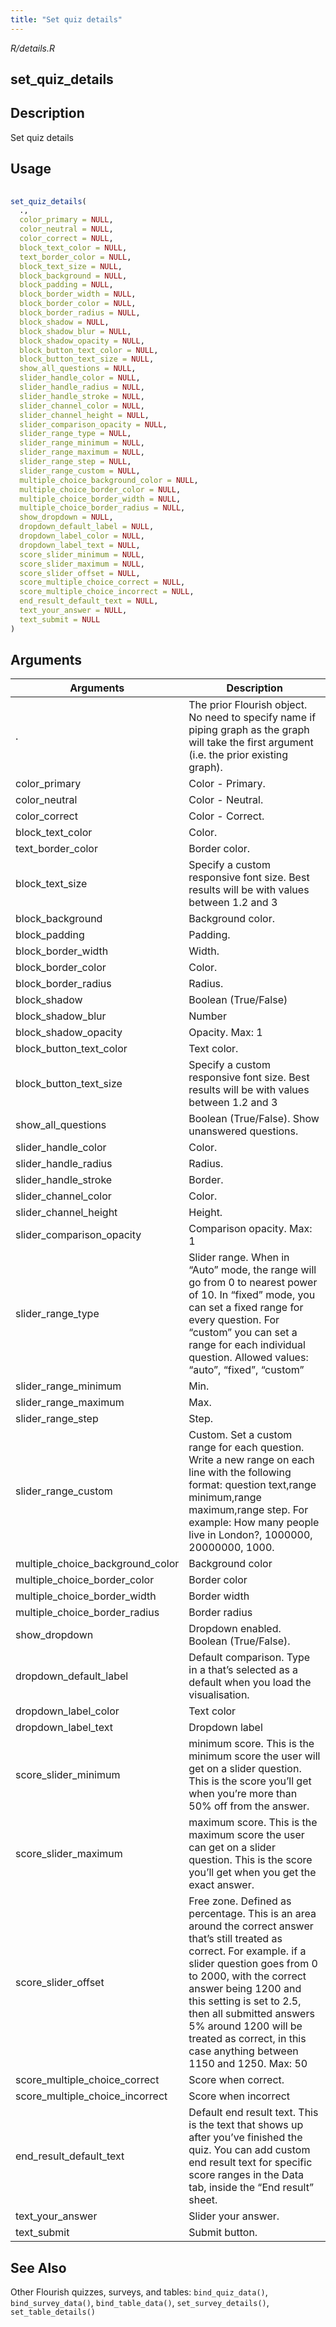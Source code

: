 ```yaml
---
title: "Set quiz details"
---
```


*R/details.R*

## set_quiz_details

## Description
 Set quiz details 


## Usage
```r
 
set_quiz_details( 
  ., 
  color_primary = NULL, 
  color_neutral = NULL, 
  color_correct = NULL, 
  block_text_color = NULL, 
  text_border_color = NULL, 
  block_text_size = NULL, 
  block_background = NULL, 
  block_padding = NULL, 
  block_border_width = NULL, 
  block_border_color = NULL, 
  block_border_radius = NULL, 
  block_shadow = NULL, 
  block_shadow_blur = NULL, 
  block_shadow_opacity = NULL, 
  block_button_text_color = NULL, 
  block_button_text_size = NULL, 
  show_all_questions = NULL, 
  slider_handle_color = NULL, 
  slider_handle_radius = NULL, 
  slider_handle_stroke = NULL, 
  slider_channel_color = NULL, 
  slider_channel_height = NULL, 
  slider_comparison_opacity = NULL, 
  slider_range_type = NULL, 
  slider_range_minimum = NULL, 
  slider_range_maximum = NULL, 
  slider_range_step = NULL, 
  slider_range_custom = NULL, 
  multiple_choice_background_color = NULL, 
  multiple_choice_border_color = NULL, 
  multiple_choice_border_width = NULL, 
  multiple_choice_border_radius = NULL, 
  show_dropdown = NULL, 
  dropdown_default_label = NULL, 
  dropdown_label_color = NULL, 
  dropdown_label_text = NULL, 
  score_slider_minimum = NULL, 
  score_slider_maximum = NULL, 
  score_slider_offset = NULL, 
  score_multiple_choice_correct = NULL, 
  score_multiple_choice_incorrect = NULL, 
  end_result_default_text = NULL, 
  text_your_answer = NULL, 
  text_submit = NULL 
) 
```

## Arguments
|Arguments|Description|
|---|---|
| . | The prior Flourish object. No need to specify name if piping graph as the graph will take the first argument (i.e. the prior existing graph). |
| color_primary | Color - Primary. |
| color_neutral | Color - Neutral. |
| color_correct | Color - Correct. |
| block_text_color | Color. |
| text_border_color | Border color. |
| block_text_size | Specify a custom responsive font size. Best results will be with values between 1.2 and 3 |
| block_background | Background color. |
| block_padding | Padding. |
| block_border_width | Width. |
| block_border_color | Color. |
| block_border_radius | Radius. |
| block_shadow | Boolean (True/False) |
| block_shadow_blur | Number |
| block_shadow_opacity | Opacity. Max: 1 |
| block_button_text_color | Text color. |
| block_button_text_size | Specify a custom responsive font size. Best results will be with values between 1.2 and 3 |
| show_all_questions | Boolean (True/False). Show unanswered questions. |
| slider_handle_color | Color. |
| slider_handle_radius | Radius. |
| slider_handle_stroke | Border. |
| slider_channel_color | Color. |
| slider_channel_height | Height. |
| slider_comparison_opacity | Comparison opacity. Max: 1 |
| slider_range_type | Slider range. When in "Auto" mode, the range will go from 0 to nearest power of 10. In "fixed" mode, you can set a fixed range for every question. For "custom" you can set a range for each individual question. Allowed values: "auto", "fixed", "custom" |
| slider_range_minimum | Min. |
| slider_range_maximum | Max. |
| slider_range_step | Step. |
| slider_range_custom | Custom. Set a custom range for each question. Write a new range on each line with the following format: question text,range minimum,range maximum,range step. For example: How many people live in London?, 1000000, 20000000, 1000. |
| multiple_choice_background_color | Background color |
| multiple_choice_border_color | Border color |
| multiple_choice_border_width | Border width |
| multiple_choice_border_radius | Border radius |
| show_dropdown | Dropdown enabled. Boolean (True/False). |
| dropdown_default_label | Default comparison. Type in a that's selected as a default when you load the visualisation. |
| dropdown_label_color | Text color |
| dropdown_label_text | Dropdown label |
| score_slider_minimum | minimum score. This is the minimum score the user will get on a slider question. This is the score you'll get when you're more than 50% off from the answer. |
| score_slider_maximum | maximum score. This is the maximum score the user can get on a slider question. This is the score you'll get when you get the exact answer. |
| score_slider_offset | Free zone. Defined as percentage. This is an area around the correct answer that's still treated as correct. For example. if a slider question goes from 0 to 2000, with the correct answer being 1200 and this setting is set to 2.5, then all submitted answers 5% around 1200 will be treated as correct, in this case anything between 1150 and 1250. Max: 50 |
| score_multiple_choice_correct | Score when correct. |
| score_multiple_choice_incorrect | Score when incorrect |
| end_result_default_text | Default end result text. This is the text that shows up after you've finished the quiz. You can add custom end result text for specific score ranges in the Data tab, inside the "End result" sheet. |
| text_your_answer | Slider your answer. |
| text_submit | Submit button. |






## See Also
 Other Flourish quizzes, surveys, and tables:  `bind_quiz_data()`, `bind_survey_data()`, `bind_table_data()`, `set_survey_details()`, `set_table_details()` 

